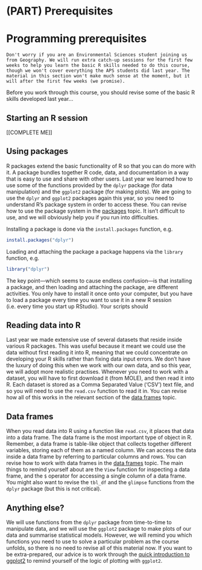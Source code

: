 # (PART) Prerequisites {-} 

# Programming prerequisites

```block
Don't worry if you are an Environmental Sciences student joining us from Geography. We will run extra catch-up sessions for the first few weeks to help you learn the basic R skills needed to do this course, though we won't cover everything the APS students did last year. The material in this section won't make much sense at the moment, but it will after the first few weeks (we promise).
```

Before you work through this course, you should revise some of the basic R skills developed last year...

## Starting an R session

[[COMPLETE ME]]

## Using packages

R packages extend the basic functionality of R so that you can do more with it. A package bundles together R code, data, and documentation in a way that is easy to use and share with other users. Last year we learned how to use some of the functions provided by the `dplyr` package (for data manipulation) and the `ggplot2` package (for making plots). We are going to use the `dplyr` and `ggplot2` packages again this year, so you need to understand R's package system in order to access these. You can revise how to use the package system in the [packages](http://dzchilds.github.io/aps-data-analysis-L1/help-packages.html) topic. It isn't difficult to use, and we will obviously help you if you run into difficulties. 

Installing a package is done via the `install.packages` function, e.g.
```r
install.packages("dplyr")
```
Loading and attaching the package a package happens via the `library` function, e.g.
```r
library("dplyr")
```
The key point---which seems to cause endless confusion---is that installing a package, and then loading and attaching the package, are different activities. You only have to install it once onto your computer, but you have to load a package every time you want to use it in a new R session (i.e. every time you start up RStudio). Your scripts should 

## Reading data into R

Last year we made extensive use of several datasets that reside inside various R packages. This was useful because it meant we could use the data without first reading it into R, meaning that we could concentrate on developing your R skills rather than fixing data input errors. We don't have the luxury of doing this when we work with our own data, and so this year, we will adopt more realistic practises. Whenever you need to work with a dataset, you will have to first download it (from MOLE), and then read it into R. Each dataset is stored as a Comma Separated Value ('CSV') text file, and so you will need to use the `read.csv` function to read it in. You can revise how all of this works in the relevant section of the [data frames]({{site.baseurl-L1}}/data-frames.html#access-data) topic. 

## Data frames

When you read data into R using a function like `read.csv`, it places that data into a data frame. The data frame is the most important type of object in R. Remember, a data frame is table-like object that collects together different variables, storing each of them as a named column. We can access the data inside a data frame by referring to particular columns and rows. You can revise how to work with data frames in the [data frames]({{site.baseurl-L1}}/data-frames.html#access-data) topic. The main things to remind yourself about are the `View` function for inspecting a data frame, and the `$` operator for accessing a single column of a data frame. You might also want to revise the `tbl_df` and the `glimpse` functions from the `dplyr` package (but this is not critical).

## Anything else? 

We will use functions from the `dplyr` package from time-to-time to manipulate data, and we will use the `ggplot2` package to make plots of our data and summarise statistical models. However, we will remind you which functions you need to use to solve a particular problem as the course unfolds, so there is no need to revise all of this material now. If you want to be extra-prepared, our advice is to work through the [quick introduction to ggplot2]({{site.baseurl-L1}}/ggplot2-intro.html#quick) to remind yourself of the logic of plotting with `ggplot2`.
